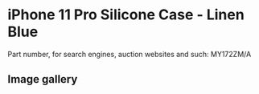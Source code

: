 # iPhone 11 Pro Silicone Case - Linen Blue

Part number, for search engines, auction websites and such: MY172ZM/A

## Image gallery

<div style={{ width: "768px" }}>
  <GalleryComponent
    images={[
      {
        original: "/everysource/MY172",
        thumbnail: "/everypreview/MY172",
      },
      {
        original: "/everysource/MY172_AV1",
        thumbnail: "/everypreview/MY172_AV1",
      },
      {
        original: "/everysource/MY172_AV2",
        thumbnail: "/everypreview/MY172_AV2",
      },
      {
        original: "/everysource/MY172_AV3",
        thumbnail: "/everypreview/MY172_AV3",
      },
      {
        original: "/everysource/MY172_AV4",
        thumbnail: "/everypreview/MY172_AV4",
      },
      {
        original: "/everysource/MY172_AV5",
        thumbnail: "/everypreview/MY172_AV5",
      }
    ]}
  />
</div>